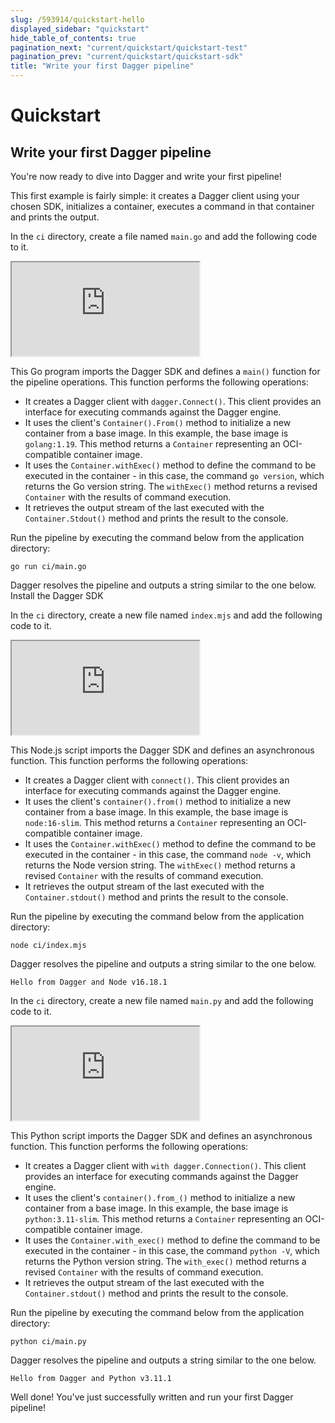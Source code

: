 ```yaml
---
slug: /593914/quickstart-hello
displayed_sidebar: "quickstart"
hide_table_of_contents: true
pagination_next: "current/quickstart/quickstart-test"
pagination_prev: "current/quickstart/quickstart-sdk"
title: "Write your first Dagger pipeline"
---
```


# Quickstart


## Write your first Dagger pipeline

You're now ready to dive into Dagger and write your first pipeline!

This first example is fairly simple: it creates a Dagger client using your chosen SDK, initializes a container, executes a command in that container and prints the output.

<Tabs groupId="language">
<TabItem value="Go">

In the `ci` directory, create a file named `main.go` and add the following code to it.

<iframe class="embed" src="https://play.dagger.cloud/embed/lGhP6fB2G2r"></iframe>

This Go program imports the Dagger SDK and defines a `main()` function for the pipeline operations. This function performs the following operations:

- It creates a Dagger client with `dagger.Connect()`. This client provides an interface for executing commands against the Dagger engine.
- It uses the client's `Container().From()` method to initialize a new container from a base image. In this example, the base image is `golang:1.19`. This method returns a `Container` representing an OCI-compatible container image.
- It uses the `Container.withExec()` method to define the command to be executed in the container - in this case, the command `go version`, which returns the Go version string. The `withExec()` method returns a revised `Container` with the results of command execution.
- It retrieves the output stream of the last executed with the `Container.Stdout()` method and prints the result to the console.

Run the pipeline by executing the command below from the application directory:

```shell
go run ci/main.go
```

Dagger resolves the pipeline and outputs a string similar to the one below.
Install the Dagger SDK
</TabItem>
<TabItem value="Node.js">

In the `ci` directory, create a new file named `index.mjs` and add the following code to it.

<iframe class="embed" src="https://play.dagger.cloud/embed/USkiC0wbQ5k"></iframe>

This Node.js script imports the Dagger SDK and defines an asynchronous function. This function performs the following operations:

- It creates a Dagger client with `connect()`. This client provides an interface for executing commands against the Dagger engine.
- It uses the client's `container().from()` method to initialize a new container from a base image. In this example, the base image is `node:16-slim`. This method returns a `Container` representing an OCI-compatible container image.
- It uses the `Container.withExec()` method to define the command to be executed in the container - in this case, the command `node -v`, which returns the Node version string. The `withExec()` method returns a revised `Container` with the results of command execution.
- It retrieves the output stream of the last executed with the `Container.stdout()` method and prints the result to the console.

Run the pipeline by executing the command below from the application directory:

```shell
node ci/index.mjs
```

Dagger resolves the pipeline and outputs a string similar to the one below.

```shell
Hello from Dagger and Node v16.18.1
```

</TabItem>
<TabItem value="Python">

In the `ci` directory, create a new file named `main.py` and add the following code to it.

<iframe class="embed" src="https://play.dagger.cloud/embed/FP6MBw_8qFm"></iframe>

This Python script imports the Dagger SDK and defines an asynchronous function. This function performs the following operations:

- It creates a Dagger client with `with dagger.Connection()`. This client provides an interface for executing commands against the Dagger engine.
- It uses the client's `container().from_()` method to initialize a new container from a base image. In this example, the base image is `python:3.11-slim`. This method returns a `Container` representing an OCI-compatible container image.
- It uses the `Container.with_exec()` method to define the command to be executed in the container - in this case, the command `python -V`, which returns the Python version string. The `with_exec()` method returns a revised `Container` with the results of command execution.
- It retrieves the output stream of the last executed with the `Container.stdout()` method and prints the result to the console.

Run the pipeline by executing the command below from the application directory:

```shell
python ci/main.py
```

Dagger resolves the pipeline and outputs a string similar to the one below.

```shell
Hello from Dagger and Python v3.11.1
```

</TabItem>
</Tabs>

Well done! You've just successfully written and run your first Dagger pipeline!
